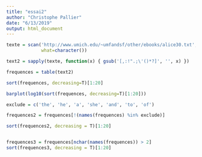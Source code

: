 ```yaml
---
title: "essai2"
author: "Christophe Pallier"
date: "6/13/2019"
output: html_document
---
```


```r
texte = scan('http://www.umich.edu/~umfandsf/other/ebooks/alice30.txt',
             what=character())

text2 = sapply(texte, function(x) { gsub('[,:!".;\'()*?]', '', x) })

frequences = table(text2)

sort(frequences, decreasing=T)[1:20]

barplot(log10(sort(frequences, decreasing=T)[1:20]))

exclude = c('the', 'he', 'a', 'she', 'and', 'to', 'of')

frequences2 = frequences[!(names(frequences) %in% exclude)]

sort(frequences2, decreasing = T)[1:20]


frequences3 = frequences[nchar(names(frequences)) > 2]
sort(frequences3, decreasing = T)[1:20]

```

